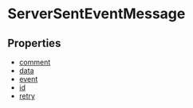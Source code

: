 
# ServerSentEventMessage

## Properties

- [comment](../../ServerSentEventMessage/properties/js_sdk.admin.ServerSentEventMessage.comment/page.mdx)
- [data](../../ServerSentEventMessage/properties/js_sdk.admin.ServerSentEventMessage.data/page.mdx)
- [event](../../ServerSentEventMessage/properties/js_sdk.admin.ServerSentEventMessage.event/page.mdx)
- [id](../../ServerSentEventMessage/properties/js_sdk.admin.ServerSentEventMessage.id/page.mdx)
- [retry](../../ServerSentEventMessage/properties/js_sdk.admin.ServerSentEventMessage.retry/page.mdx)
